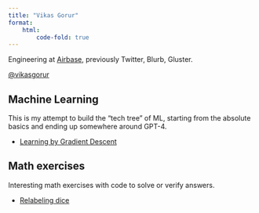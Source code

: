 ```yaml
---
title: "Vikas Gorur"
format:
    html:
        code-fold: true
---
```


Engineering at [Airbase](https://www.airbase.com/), previously Twitter, Blurb, Gluster.

[@vikasgorur](https://x.com/vikasgorur)

## Machine Learning

This is my attempt to build the "tech tree" of ML, starting from the absolute basics and ending up somewhere around GPT-4.

- [Learning by Gradient Descent](learning-by-gradient-descent.qmd)

## Math exercises

Interesting math exercises with code to solve or verify answers.

- [Relabeling dice](relabeling-dice.qmd)